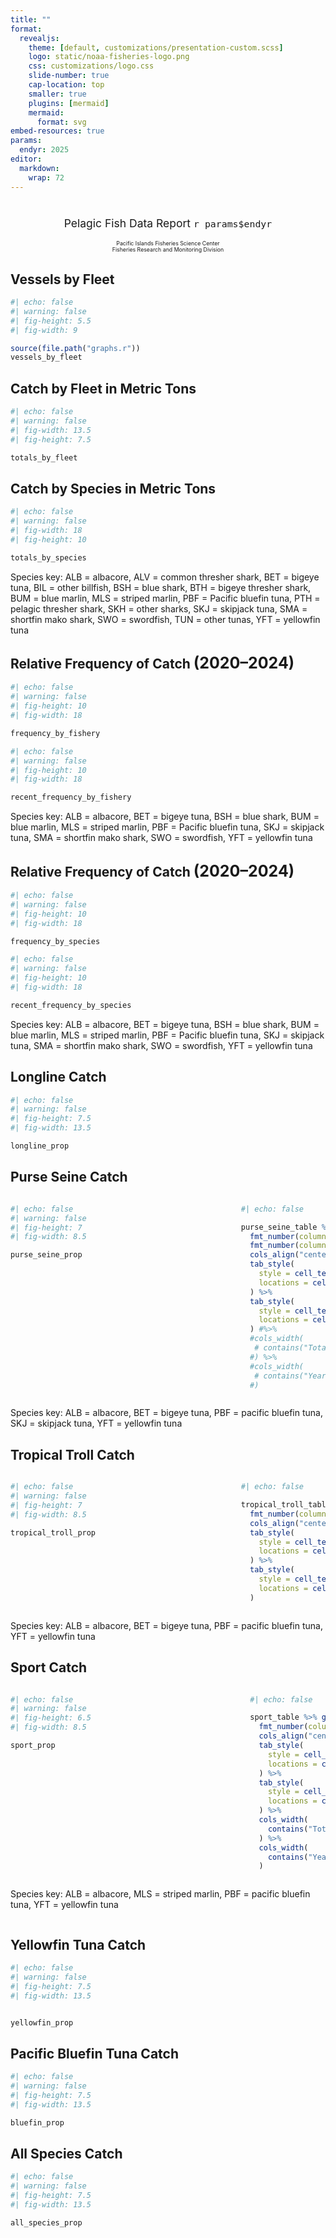 ```yaml
---
title: ""
format: 
  revealjs:
    theme: [default, customizations/presentation-custom.scss]
    logo: static/noaa-fisheries-logo.png
    css: customizations/logo.css
    slide-number: true
    cap-location: top
    smaller: true
    plugins: [mermaid]
    mermaid:
      format: svg
embed-resources: true
params: 
  endyr: 2025
editor: 
  markdown: 
    wrap: 72
---
```


#  {.center}

::: {.titlebox style="text-align:center; font-size: 1.25em;"}
[Pelagic Fish Data Report `r params$endyr`]{.blue-title}

[Pacific Islands Fisheries Science Center]{.blue
style="font-size:0.5em;"} <br> [Fisheries Research and Monitoring
Division]{.blue style="font-size:0.5em;"}
:::

<!---This is how to add comments to a quarto file--->

## Vessels by Fleet

```r
#| echo: false
#| warning: false
#| fig-height: 5.5
#| fig-width: 9

source(file.path("graphs.r"))
vessels_by_fleet

```

## Catch by Fleet in Metric Tons

```r
#| echo: false
#| warning: false
#| fig-width: 13.5
#| fig-height: 7.5

totals_by_fleet

```

## Catch by Species in Metric Tons

```r
#| echo: false
#| warning: false
#| fig-width: 18
#| fig-height: 10

totals_by_species

```

::: key
Species key: ALB = albacore, ALV = common thresher shark, BET = bigeye
tuna, BIL = other billfish, BSH = blue shark, BTH = bigeye thresher
shark, BUM = blue marlin, MLS = striped marlin, PBF = Pacific bluefin
tuna, PTH = pelagic thresher shark, SKH = other sharks, SKJ = skipjack
tuna, SMA = shortfin mako shark, SWO = swordfish, TUN = other tunas, YFT
= yellowfin tuna
:::

## Relative Frequency of Catch [(2020–2024)]{.fragment data-fragment-index="1" style="font-size: 25px;"}

::::: r-stack
::: {.fragment .fade-out fragment-index="1"}
```r
#| echo: false
#| warning: false
#| fig-height: 10
#| fig-width: 18

frequency_by_fishery

```
:::

::: {.fragment .fade-in fragment-index="1"}
```r
#| echo: false
#| warning: false
#| fig-height: 10
#| fig-width: 18

recent_frequency_by_fishery

```
:::
:::::

::: key
Species key: ALB = albacore, BET = bigeye tuna, BSH = blue shark, BUM =
blue marlin, MLS = striped marlin, PBF = Pacific bluefin tuna, SKJ =
skipjack tuna, SMA = shortfin mako shark, SWO = swordfish, YFT =
yellowfin tuna
:::

## Relative Frequency of Catch [(2020–2024)]{.fragment data-fragment-index="1" style="font-size: 25px;"}

::::: r-stack
::: {.fragment .fade-out fragment-index="1"}
```r
#| echo: false
#| warning: false
#| fig-height: 10
#| fig-width: 18

frequency_by_species

```
:::

::: {.fragment .fade-in fragment-index="1"}
```r
#| echo: false
#| warning: false
#| fig-height: 10
#| fig-width: 18

recent_frequency_by_species

```
:::
:::::

::: key
Species key: ALB = albacore, BET = bigeye tuna, BSH = blue shark, BUM =
blue marlin, MLS = striped marlin, PBF = Pacific bluefin tuna, SKJ =
skipjack tuna, SMA = shortfin mako shark, SWO = swordfish, YFT =
yellowfin tuna
:::

## Longline Catch

```r
#| echo: false
#| warning: false
#| fig-height: 7.5
#| fig-width: 13.5

longline_prop
```


## Purse Seine Catch
::::: columns
:::{.column width="72%"}
```r
#| echo: false
#| warning: false
#| fig-height: 7
#| fig-width: 8.5

purse_seine_prop

```
:::

:::{.column width="28%" .scroll}
```r
#| echo: false

purse_seine_table %>% gt() %>%
  fmt_number(columns = !contains("Year"), decimals=0) %>% 
  fmt_number(columns = contains(c("ALB", "BET", "SKJ", "Total")), suffixing=TRUE, n_sigfig=3) %>% 
  cols_align("center", everything()) %>%
  tab_style(
    style = cell_text(size = px(12), weight = "bold", align = "center"),
    locations = cells_column_labels()
  ) %>% 
  tab_style(
    style = cell_text(size = px(12), align = "right"),
    locations = cells_body()
  ) #%>% 
  #cols_width(
   # contains("Total") ~ px(40)
  #) %>% 
  #cols_width(
   # contains("Year") ~ px(35)
  #)
```
:::
:::::

::: key
Species key: ALB = albacore, BET = bigeye tuna, PBF = pacific bluefin tuna, SKJ = skipjack tuna, YFT = yellowfin tuna
:::

## Tropical Troll Catch
::::: columns
:::{.column width="72%"}
```r
#| echo: false
#| warning: false
#| fig-height: 7
#| fig-width: 8.5

tropical_troll_prop

```
:::

:::{.column width="28%" .scroll}
```r
#| echo: false

tropical_troll_table %>% gt() %>%
  fmt_number(columns = !contains("Year"), decimals=0) %>% 
  cols_align("center", everything()) %>%
  tab_style(
    style = cell_text(size = px(12), weight = "bold", align = "center"),
    locations = cells_column_labels()
  ) %>% 
  tab_style(
    style = cell_text(size = px(12), align = "right"),
    locations = cells_body()
  ) 
```
:::
:::::

::: key
Species key: ALB = albacore, BET = bigeye tuna, PBF = pacific bluefin
tuna, YFT = yellowfin tuna
:::

## Sport Catch

::::: columns
::: {.column width="75%"}
```r
#| echo: false
#| warning: false
#| fig-height: 6.5
#| fig-width: 8.5

sport_prop

```
:::

::: {.column .scroll width="25%"}
```r
#| echo: false

sport_table %>% gt() %>%
  fmt_number(columns = !contains("Year"), decimals = 0) %>% 
  cols_align("center", everything()) %>%
  tab_style(
    style = cell_text(size = px(14), weight = "bold", align = "center"),
    locations = cells_column_labels()
  ) %>% 
  tab_style(
    style = cell_text(size = px(14), align = "right"),
    locations = cells_body()
  ) %>% 
  cols_width(
    contains("Total") ~ px(45)
  ) %>% 
  cols_width(
    contains("Year") ~ px(40)
  )

```
:::
:::::

::: key
Species key: ALB = albacore, MLS = striped marlin, PBF = pacific bluefin
tuna, YFT = yellowfin tuna
:::

::::: columns
:::
## Yellowfin Tuna Catch

```r
#| echo: false
#| warning: false
#| fig-height: 7.5
#| fig-width: 13.5


yellowfin_prop
```

## Pacific Bluefin Tuna Catch

```r
#| echo: false
#| warning: false
#| fig-height: 7.5
#| fig-width: 13.5

bluefin_prop

```

## All Species Catch

```r
#| echo: false
#| warning: false
#| fig-height: 7.5
#| fig-width: 13.5

all_species_prop

```